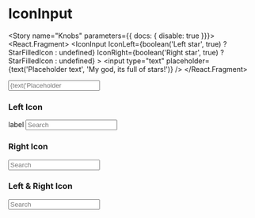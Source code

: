 



<Meta title="Components/IconInput" decorators={[withKnobs]} component={IconInput} />

# IconInput

<ImportPath component={IconInput} />

<Story name="Knobs" parameters={{ docs: { disable: true }}}>
  <React.Fragment>
    <IconInput
      IconLeft={boolean('Left star', true) ? StarFilledIcon : undefined}
      IconRight={boolean('Right star', true) ? StarFilledIcon : undefined}
    >
      <input type="text" placeholder={text('Placeholder text', 'My god, its full of stars!')} />
    </IconInput>
  </React.Fragment>
</Story>

<Preview isExpanded>
  <IconInput
    IconLeft={StarFilledIcon}
    IconRight={StarFilledIcon}
  >
    <input type="text" placeholder={text('Placeholder text', 'My god, its full of stars!')} />
  </IconInput>
</Preview>

<Props of={IconInput} />

### Left Icon

<Preview>
  <Story name="Left Icon">
    <React.Fragment>
      <label htmlFor="storyInput">label</label>
      <IconInput IconLeft={SearchIcon}>
        <input type="search" placeholder="Search" />
      </IconInput>
    </React.Fragment>
  </Story>
</Preview>

### Right Icon

<Preview>
  <Story name="Right Icon">
    <IconInput IconRight={StarFilledIcon}>
      <input type="search" placeholder="Search" />
    </IconInput>
  </Story>
</Preview>

### Left & Right Icon

<Preview>
  <Story name="Left & Right Icon">
    <IconInput IconLeft={SearchIcon} IconRight={StarFilledIcon}>
      <input type="search" placeholder="Search" />
    </IconInput>
  </Story>
</Preview>